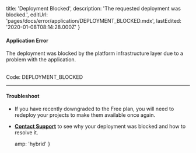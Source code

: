 
  title: 'Deployment Blocked',
  description: 'The requested deployment was blocked.',
  editUrl: 'pages/docs/error/application/DEPLOYMENT_BLOCKED.mdx',
  lastEdited: '2020-01-08T08:14:28.000Z'
}

#### Application Error

The deployment was blocked by the platform infrastructure layer due to a problem with the application.

<br />

<Note label={false}>
  Code: <InlineCode>DEPLOYMENT_BLOCKED</InlineCode>
</Note>

---

#### Troubleshoot

- If you have recently downgraded to the Free plan, you will need to redeploy your projects to make them available once again.
- **[Contact Support](mailto:support@zeit.co)** to see why your deployment was blocked and how to resolve it.


  amp: 'hybrid'
}
